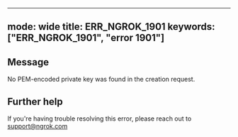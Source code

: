 
---
mode: wide
title: ERR_NGROK_1901
keywords: ["ERR_NGROK_1901", "error 1901"]
---

## Message
No PEM-encoded private key was found in the creation request.




## Further help
If you're having trouble resolving this error, please reach out to [support@ngrok.com](mailto:support@ngrok.com?subject=Help%20with%20ERR_NGROK_1901)

